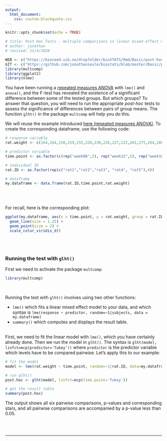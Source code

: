 ```yaml
---
output:
  html_document:
    css: custom-blockquote.css
--- 
```


```r
knitr::opts_chunk$set(echo = TRUE)

# title: Post Hoc Tests - multiple comparisons in linear mixed effect models with glht()
# author: jonathan
# revised: 11/4/2020 

WEB <- c("https://bioceed.uib.no/dropfolder/bioSTATS/Rmd/Basic/post-hoc tests/post-hoc-tests-lme.html")
GIT <- c("https://github.com/jonathansoule/biostats/blob/master/Basic/post-hoc tests/post-hoc-tests-lme.Rmd")
library(multcomp)
library(ggplot2)
library(nlme)
```

You have been running a [repeated measures ANOVA](https://biostats.w.uib.no/repeated-measures-anova/){target="_blank"} with `lme()` and `anova()`, and the F-test has revealed the existence of a significant difference between some of the tested groups. But which groups? To answer that question, you will need to run the appropriate *post-hoc* tests to assess the significance of differences between pairs of group means. The function `glht()` in the package `multcomp` will help you do this.

We will reuse the example introduced [here (repeated measures ANOVA)](https://biostats.w.uib.no/repeated-measures-anova/){target="_blank"}.
To create the corresponding dataframe, use the following code:
```r
# response variable
rat.weight <- c(164,164,158,159,155,220,230,226,227,222,261,275,264,280,272,306,326,320,330,312)

# predictor variable
time.point <- as.factor(c(rep("week08",5), rep("week12",5), rep("week16",5), rep("week20",5)))

# individual ID
rat.ID <- as.factor(rep(c("rat1","rat2","rat3", "rat4", "rat5"),4))

# dataframe
my.dataframe <- data.frame(rat.ID,time.point,rat.weight)
```
<br/><br/>

For recall, here is the corresponding plot:
```r
ggplot(my.dataframe, aes(x = time.point, y = rat.weight, group = rat.ID, color = rat.ID)) +
  geom_line(size = 1.25) +
  geom_point(size = 2) +
  scale_color_viridis_d()
```
<br/><br/>

### Running the test with `glht()`

First we need to activate the package `multcomp`:
```r
library(multcomp)
```
<br/>

Running the test with `glht()` involves using two other functions:

+ `lme()` which fits a linear mixed effect model to your data, and which syntax is `lme(response ~ predictor, random=~1|subjects, data = my.dataframe)`
+ `summary()` which computes and displays the result table.

<br/>
First, we need to fit the linear model with `lme()`, which you have certainly already done. Then we run the model in `glht()`. The syntax is `glht(model, linfct=mcp(predictor='Tukey'))` where `predictor` is the predictor variable which levels have to be compared pairwise.
Let's apply this to our example:
```r
# fit the model
model <- lme(rat.weight ~ time.point, random=~1|rat.ID, data=my.dataframe)

# run glht()
post.hoc <- glht(model, linfct=mcp(time.point='Tukey'))

# get the result table
summary(post.hoc)
```
The output shows all six pairwise comparisons, p-values and corresponding stars, and all pairwise comparisons are accompanied by a p-value less than 0.05. 

<br/><br/>

***
<!-- UNCOMMENT TO ACTIVATE
Get the Rmarkdown file corresponding to this page on [GitHub](`r GIT`){target="_blank"}.
-->
